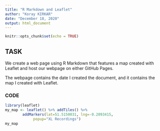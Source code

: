 ```yaml
---
title: "R Markdown and Leaflet"
author: "Koray KIRKAR"
date: "December 18, 2020"
output: html_document
---
```


```r
knitr::opts_chunk$set(echo = TRUE)
```

## TASK
We create a web page using R Markdown that features a map created with Leaflet 
and host our webpage on either GitHub Pages.

The webpage contains the date I created the document, and it contains the map I created with Leaflet.

### CODE 

```r
library(leaflet)
my_map <- leaflet() %>% addTiles() %>%
        addMarkers(lat=51.5150031, lng=-0.2093415,
             popup="XL Recordings")
my_map
```